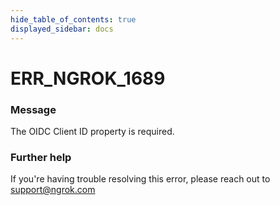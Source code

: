 ```yaml
---
hide_table_of_contents: true
displayed_sidebar: docs
---
```



# ERR_NGROK_1689

### Message
The OIDC Client ID property is required.

<ErrorDetails error='err_ngrok_1689' />


### Further help
If you're having trouble resolving this error, please reach out to [support@ngrok.com](mailto:support@ngrok.com?subject=Help%20with%20ERR_NGROK_1689)

